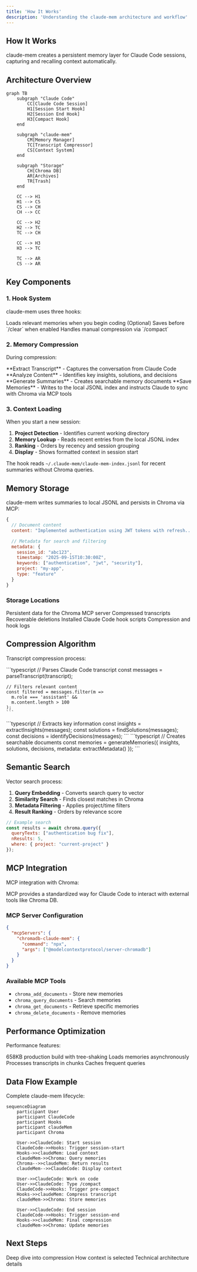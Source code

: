 ```yaml
---
title: 'How It Works'
description: 'Understanding the claude-mem architecture and workflow'
---
```


## How It Works

claude-mem creates a persistent memory layer for Claude Code sessions, capturing and recalling context automatically.

## Architecture Overview

```mermaid
graph TB
    subgraph "Claude Code"
        CC[Claude Code Session]
        H1[Session Start Hook]
        H2[Session End Hook]
        H3[Compact Hook]
    end

    subgraph "claude-mem"
        CM[Memory Manager]
        TC[Transcript Compressor]
        CS[Context System]
    end

    subgraph "Storage"
        CH[Chroma DB]
        AR[Archives]
        TR[Trash]
    end

    CC --> H1
    H1 --> CS
    CS --> CH
    CH --> CC

    CC --> H2
    H2 --> TC
    TC --> CH

    CC --> H3
    H3 --> TC

    TC --> AR
    CS --> AR
```

## Key Components

### 1. Hook System

claude-mem uses three hooks:

<CardGrid cols={3}>
  <Card title="session-start" icon="play">
    Loads relevant memories when you begin coding
  </Card>
  <Card title="session-end" icon="stop">
    (Optional) Saves before `/clear` when enabled
  </Card>
  <Card title="pre-compact" icon="compress">
    Handles manual compression via `/compact`
  </Card>
</CardGrid>

### 2. Memory Compression

During compression:

<Steps>
  <Step>
    **Extract Transcript** - Captures the conversation from Claude Code
  </Step>
  <Step>
    **Analyze Content** - Identifies key insights, solutions, and decisions
  </Step>
  <Step>
    **Generate Summaries** - Creates searchable memory documents
  </Step>
  <Step>
    **Save Memories** - Writes to the local JSONL index and instructs Claude to sync with Chroma via MCP tools
  </Step>
</Steps>

### 3. Context Loading

When you start a new session:

1. **Project Detection** - Identifies current working directory
2. **Memory Lookup** - Reads recent entries from the local JSONL index
3. **Ranking** - Orders by recency and session grouping
4. **Display** - Shows formatted context in session start

The hook reads `~/.claude-mem/claude-mem-index.jsonl` for recent summaries without Chroma queries.

## Memory Storage

claude-mem writes summaries to local JSONL and persists in Chroma via MCP:

```javascript
{
  // Document content
  content: "Implemented authentication using JWT tokens with refresh...",

  // Metadata for search and filtering
  metadata: {
    session_id: "abc123",
    timestamp: "2025-09-15T10:30:00Z",
    keywords: ["authentication", "jwt", "security"],
    project: "my-app",
    type: "feature"
  }
}
```

### Storage Locations

<FileTree>
  <Folder name="~/.claude-mem" defaultOpen>
    <File name="claude-mem-index.jsonl" />
    <Folder name="chroma" defaultOpen>
      <Comment>Persistent data for the Chroma MCP server</Comment>
    </Folder>
    <Folder name="archives" defaultOpen>
      <File name="session_2025-09-15.json" />
      <Comment>Compressed transcripts</Comment>
    </Folder>
    <Folder name="trash" defaultOpen>
      <File name="deleted_memory.json" />
      <Comment>Recoverable deletions</Comment>
    </Folder>
    <Folder name="hooks">
      <Comment>Installed Claude Code hook scripts</Comment>
    </Folder>
    <Folder name="logs">
      <Comment>Compression and hook logs</Comment>
    </Folder>
  </Folder>
</FileTree>

## Compression Algorithm

Transcript compression process:

<Tabs>
  <Tab title="Input Processing">
    ```typescript
    // Parses Claude Code transcript
    const messages = parseTranscript(transcript);

    // Filters relevant content
    const filtered = messages.filter(m =>
      m.role === 'assistant' &&
      m.content.length > 100
    );
    ```
  </Tab>

  <Tab title="Content Analysis">
    ```typescript
    // Extracts key information
    const insights = extractInsights(messages);
    const solutions = findSolutions(messages);
    const decisions = identifyDecisions(messages);
    ```
  </Tab>

  <Tab title="Memory Generation">
    ```typescript
    // Creates searchable documents
    const memories = generateMemories({
      insights,
      solutions,
      decisions,
      metadata: extractMetadata()
    });
    ```
  </Tab>
</Tabs>

## Semantic Search

Vector search process:

1. **Query Embedding** - Converts search query to vector
2. **Similarity Search** - Finds closest matches in Chroma
3. **Metadata Filtering** - Applies project/time filters
4. **Result Ranking** - Orders by relevance score

```javascript
// Example search
const results = await chroma.query({
  queryTexts: ["authentication bug fix"],
  nResults: 5,
  where: { project: "current-project" }
});
```

## MCP Integration

MCP integration with Chroma:

<Note>
  MCP provides a standardized way for Claude Code to interact with external tools like Chroma DB.
</Note>

### MCP Server Configuration

```json
{
  "mcpServers": {
    "chromadb-claude-mem": {
      "command": "npx",
      "args": ["@modelcontextprotocol/server-chromadb"]
    }
  }
}
```

### Available MCP Tools

- `chroma_add_documents` - Store new memories
- `chroma_query_documents` - Search memories
- `chroma_get_documents` - Retrieve specific memories
- `chroma_delete_documents` - Remove memories

## Performance Optimization

Performance features:

<CardGrid cols={2}>
  <Card title="Minified Bundle" icon="box">
    658KB production build with tree-shaking
  </Card>
  <Card title="Lazy Loading" icon="clock">
    Loads memories asynchronously
  </Card>
  <Card title="Efficient Compression" icon="compress">
    Processes transcripts in chunks
  </Card>
  <Card title="Smart Caching" icon="database">
    Caches frequent queries
  </Card>
</CardGrid>

## Data Flow Example

Complete claude-mem lifecycle:

```mermaid
sequenceDiagram
    participant User
    participant ClaudeCode
    participant Hooks
    participant claudeMem
    participant Chroma

    User->>ClaudeCode: Start session
    ClaudeCode->>Hooks: Trigger session-start
    Hooks->>claudeMem: Load context
    claudeMem->>Chroma: Query memories
    Chroma-->>claudeMem: Return results
    claudeMem-->>ClaudeCode: Display context

    User->>ClaudeCode: Work on code
    User->>ClaudeCode: Type /compact
    ClaudeCode->>Hooks: Trigger pre-compact
    Hooks->>claudeMem: Compress transcript
    claudeMem->>Chroma: Store memories

    User->>ClaudeCode: End session
    ClaudeCode->>Hooks: Trigger session-end
    Hooks->>claudeMem: Final compression
    claudeMem->>Chroma: Update memories
```

## Next Steps

<CardGrid cols={3}>
  <Card title="Memory Compression" icon="compress" href="/concepts/memory-compression">
    Deep dive into compression
  </Card>
  <Card title="Context Loading" icon="download" href="/concepts/context-loading">
    How context is selected
  </Card>
  <Card title="Architecture" icon="building" href="/advanced/architecture">
    Technical architecture details
  </Card>
</CardGrid>
